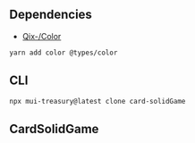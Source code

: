 
<Meta title="Card/SolidGame" />

## Dependencies

- [Qix-/Color](https://github.com/Qix-/color)

```sh
yarn add color @types/color
```

## CLI

```sh
npx mui-treasury@latest clone card-solidGame
```

## CardSolidGame

<Source code={raw} language="tsx" />

